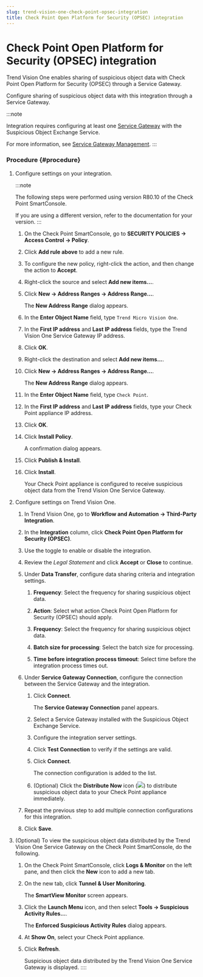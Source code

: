 ```yaml
---
slug: trend-vision-one-check-point-opsec-integration
title: Check Point Open Platform for Security (OPSEC) integration
---
```

# Check Point Open Platform for Security (OPSEC) integration

Trend Vision One enables sharing of suspicious object data with Check Point Open Platform for Security (OPSEC) through a Service Gateway.

Configure sharing of suspicious object data with this integration through a Service Gateway.

:::note

Integration requires configuring at least one [Service Gateway](deployment-guides.mdx) with the Suspicious Object Exchange Service.

For more information, see [Service Gateway Management](service-gateway-management.mdx).
:::

### Procedure {#procedure}

1.  Configure settings on your integration.

    :::note

    The following steps were performed using version R80.10 of the Check Point SmartConsole.

    If you are using a different version, refer to the documentation for your version.
    :::

    1.  On the Check Point SmartConsole, go to **SECURITY POLICIES → Access Control → Policy**.

    2.  Click **Add rule above** to add a new rule.

    3.  To configure the new policy, right-click the action, and then change the action to **Accept**.

    4.  Right-click the source and select **Add new items...**.

    5.  Click **New → Address Ranges → Address Range...**.

        The **New Address Range** dialog appears.

    6.  In the **Enter Object Name** field, type `Trend Micro Vision One`.

    7.  In the **First IP address** and **Last IP address** fields, type the Trend Vision One Service Gateway IP address.

    8.  Click **OK**.

    9.  Right-click the destination and select **Add new items...**.

    10. Click **New → Address Ranges → Address Range...**.

        The **New Address Range** dialog appears.

    11. In the **Enter Object Name** field, type `Check Point`.

    12. In the **First IP address** and **Last IP address** fields, type your Check Point appliance IP address.

    13. Click **OK**.

    14. Click **Install Policy**.

        A confirmation dialog appears.

    15. Click **Publish & Install**.

    16. Click **Install**.

        Your Check Point appliance is configured to receive suspicious object data from the Trend Vision One Service Gateway.

2.  Configure settings on Trend Vision One.

    1.  In Trend Vision One, go to **Workflow and Automation → Third-Party Integration**.

    2.  In the **Integration** column, click **Check Point Open Platform for Security (OPSEC)**.

    3.  Use the toggle to enable or disable the integration.

    4.  Review the *Legal Statement* and click **Accept** or **Close** to continue.

    5.  Under **Data Transfer**, configure data sharing criteria and integration settings.

        1.  **Frequency**: Select the frequency for sharing suspicious object data.

        2.  **Action**: Select what action Check Point Open Platform for Security (OPSEC) should apply.

        3.  **Frequency**: Select the frequency for sharing suspicious object data.

        4.  **Batch size for processing**: Select the batch size for processing.

        5.  **Time before integration process timeout**: Select time before the integration process times out.

    6.  Under **Service Gateway Connection**, configure the connection between the Service Gateway and the integration.

        1.  Click **Connect**.

            The **Service Gateway Connection** panel appears.

        2.  Select a Service Gateway installed with the Suspicious Object Exchange Service.

        3.  Configure the integration server settings.

        4.  Click **Test Connection** to verify if the settings are valid.

        5.  Click **Connect**.

            The connection configuration is added to the list.

        6.  (Optional) Click the **Distribute Now** icon (![](/images/GenerateNowIcon=GUID-60CE3573-F37D-4CD3-9E0A-74C7DCBF3525.webp)) to distribute suspicious object data to your Check Point appliance immediately.

    7.  Repeat the previous step to add multiple connection configurations for this integration.

    8.  Click **Save**.

3.  (Optional) To view the suspicious object data distributed by the Trend Vision One Service Gateway on the Check Point SmartConsole, do the following.

    1.  On the Check Point SmartConsole, click **Logs & Monitor** on the left pane, and then click the **New** icon to add a new tab.

    2.  On the new tab, click **Tunnel & User Monitoring**.

        The **SmartView Monitor** screen appears.

    3.  Click the **Launch Menu** icon, and then select **Tools → Suspicious Activity Rules...**.

        The **Enforced Suspicious Activity Rules** dialog appears.

    4.  At **Show On**, select your Check Point appliance.

    5.  Click **Refresh**.

        Suspicious object data distributed by the Trend Vision One Service Gateway is displayed.
::::
